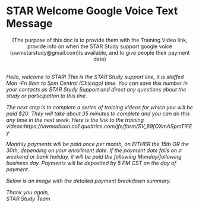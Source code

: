 # STAR Welcome Google Voice Text Message

<center>(The purpose of this doc is to provide them with the Training Video link, provide info on when the STAR Study support google voice (uwmstarstudy\@gmail.com)is available, and to give people their payment date)</center>

 \
*Hello, welcome to STAR! This is the STAR Study support line, it is staffed Mon -Fri 9am to 5pm Central (Chicago) time. You can save this number in your contacts as STAR Study Support and direct any questions about the study or participation to this line.*

*The next step is to complete a series of training videos for which you will be paid \$20. They will take about 35 minutes to complete and you can do this any time in the next week. Here is the link to the training videos:https://uwmadison.co1.qualtrics.com/jfe/form/SV_89fOXmASpmTIFEy*

*Monthly payments will be paid once per month, on EITHER the 15th OR the 30th, depending on your enrollment date. If the payment date falls on a weekend or bank holiday, it will be paid the following Monday/following business day. Payments will be deposited by 5 PM CST on the day of payment.*

*Below is an image with the detailed payment breakdown summary.*

*Thank you again,*\
*STAR Study Team*
